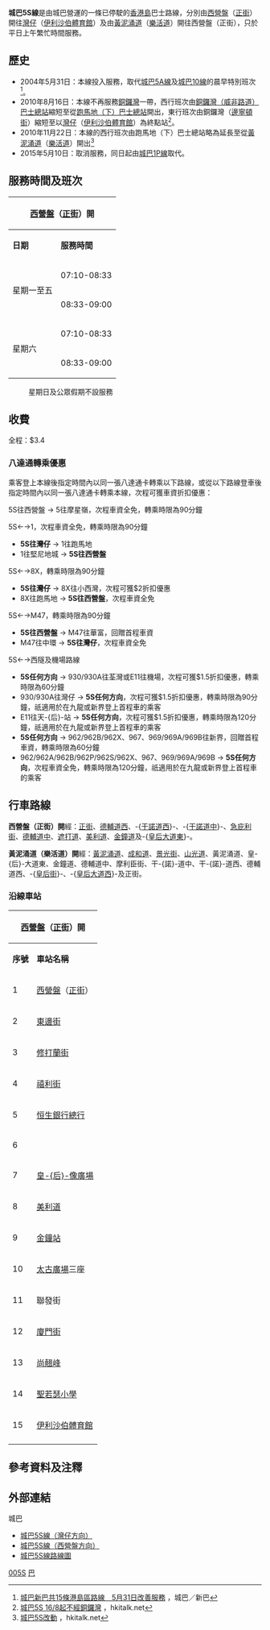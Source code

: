 {{公共汽車路線基礎資訊
|路線名稱             = 城巴5S線
|外文名稱             = Citybus Route 5S
|代表圖像             = Citybus_519_5S_DVC.JPG
|代表圖像二           = 
|經營者               = 城巴
|所屬車廠             = 
|路線用車             = [[富豪奧林比安|富豪奧林比安]]12米（5xx/6xx）
|起點站               = [[西營盤|西營盤]]（[[正街|正街]]）
|途經地點             = [[上環|上環]]、[[中環|中環]]、[[金鐘|金鐘]]、-{[[皇后大道東_(街道)|皇后大道東]]}-
|終點站               = [[灣仔|灣仔]]（[[伊利沙伯體育館|伊利沙伯體育館]]）／<br>[[黃泥涌道|黃泥涌道]]（[[樂活道|樂活道]]）
|路線性質             = 早上繁忙時間路線
|全程行駛里程         = 5公里
|全程行車時間         = 28分鐘
|服務時間             = 
|起點站服務時間       = 星期一至六：07:10-09:00
|終點站服務時間       = 星期一至六：07:14-08:55
|班次頻率             = 星期一至五：6-13分鐘一班<br>星期六：8-13分鐘一班
|全程收費             = $3.4
|分段收費站點         = 
|去程分段收費站點     = 
|回程分段收費站點     = 
|服務時間以外替代路線 = [[城巴1號線|城巴1]]、[[城巴5號線|5]]、[[城巴5B線|5B]]、[[城巴10線|10線]]
|主要競爭交通         = [[香港小巴|紅色公共小巴]]（北流水）、<br>[[香港電車|香港電車]]
}}

'''城巴5S線'''是由城巴營運的一條已停駛的[[香港島|香港島]]巴士路線，分別由[[西營盤|西營盤]]（[[正街|正街]]）開往[[灣仔|灣仔]]（[[伊利沙伯體育館|伊利沙伯體育館]]）及由[[黃泥涌道|黃泥涌道]]（[[樂活道|樂活道]]）開往西營盤（正街），只於平日上午繁忙時間服務。

==歷史==
*2004年5月31日：本線投入服務，取代[[城巴5A線|城巴5A線]]及[[城巴10線|城巴10線]]的晨早特別班次<ref>[http://www.nwstbus.com.hk/tc/uploadedPressRelease/782_2004052701tc.pdf 城巴新巴共15條港島區路線　5月31日改善服務] {{Wayback|url=http://www.nwstbus.com.hk/tc/uploadedPressRelease/782_2004052701tc.pdf |date=20140819084117 }}，城巴／新巴</ref>。
*2010年8月16日：本線不再服務[[銅鑼灣|銅鑼灣]]一帶，西行班次由[[銅鑼灣（威非路道）巴士總站|銅鑼灣（威非路道）巴士總站]]縮短至從[[跑馬地（下）巴士總站|跑馬地（下）巴士總站]]開出，東行班次由銅鑼灣（[[邊寧頓街|邊寧頓街]]）縮短至以[[灣仔|灣仔]]（[[伊利沙伯體育館|伊利沙伯體育館]]）為終點站<ref>[http://www.hkitalk.net/HKiTalk2/viewthread.php?tid=542107 城巴5S 16/8起不經銅鑼灣] {{Wayback|url=http://www.hkitalk.net/HKiTalk2/viewthread.php?tid=542107 |date=20100818233506 }}，hkitalk.net</ref>。
*2010年11月22日：本線的西行班次由跑馬地（下）巴士總站略為延長至從[[黃泥涌道|黃泥涌道]]（[[樂活道|樂活道]]）開出<ref>[http://www.hkitalk.net/HKiTalk2/viewthread.php?tid=570732 城巴5S改動] {{Wayback|url=http://www.hkitalk.net/HKiTalk2/viewthread.php?tid=570732 |date=20140819102742 }}，hkitalk.net</ref>
*2015年5月10日：取消服務，同日起由[[城巴1P線|城巴1P線]]取代。

==服務時間及班次==
{|class="wikitable" style="text-align: center"
!colspan=3|[[西營盤|西營盤]]（[[正街|正街]]）開!!colspan=3|[[黃泥涌道|黃泥涌道]]（[[樂活道|樂活道]]）開
|-
!'''日期'''!!'''服務時間'''!!'''班次（分鐘）'''!!'''日期'''!!'''服務時間'''!!'''班次（分鐘）'''
|-
|rowspan=2|星期一至五||07:10-08:33||6-10||rowspan=2|星期一至六||07:14-08:30||8-12
|-
|08:33-09:00||12-15||colspan=2|08:42、08:55
|-
|rowspan=2|星期六||07:10-08:33||8-10||colspan=3 rowspan=2| 
|-
|08:33-09:00||12-15
|}
:星期日及公眾假期不設服務

==收費==
全程：$3.4
{{fare-remarks|CTB|fcs=Y}}

===八達通轉乘優惠===
乘客登上本線後指定時間內以同一張八達通卡轉乘以下路線，或從以下路線登車後指定時間內以同一張八達通卡轉乘本線，次程可獲車資折扣優惠：

;5S往西營盤 → 5往摩星嶺，次程車資全免，轉乘時限為90分鐘

;5S←→1，次程車資全免，轉乘時限為90分鐘
*'''5S往灣仔''' → 1往跑馬地
*1往堅尼地城 → '''5S往西營盤'''

;5S←→8X，轉乘時限為90分鐘
*'''5S往灣仔''' → 8X往小西灣，次程可獲$2折扣優惠
*8X往跑馬地 → '''5S往西營盤'''，次程車資全免

;5S←→M47，轉乘時限為90分鐘
*'''5S往西營盤''' → M47往華富，回贈首程車資
*M47往中環 → '''5S往灣仔'''，次程車資全免

;5S←→西隧及機場路線
*'''5S任何方向''' → 930/930A往荃灣或E11往機場，次程可獲$1.5折扣優惠，轉乘時限為60分鐘
*930/930A往灣仔 → '''5S任何方向'''，次程可獲$1.5折扣優惠，轉乘時限為90分鐘，祇適用於在九龍或新界登上首程車的乘客
*E11往天-{后}-站 →  '''5S任何方向'''，次程可獲$1.5折扣優惠，轉乘時限為120分鐘，祇適用於在九龍或新界登上首程車的乘客
*'''5S任何方向''' → 962/962B/962X、967、969/969A/969B往新界，回贈首程車資，轉乘時限為60分鐘
*962/962A/962B/962P/962S/962X、967、969/969A/969B → '''5S任何方向'''，次程車資全免，轉乘時限為120分鐘，祇適用於在九龍或新界登上首程車的乘客

==行車路線==
'''西營盤（正街）開'''經：[[正街|正街]]、[[德輔道西|德輔道西]]、-{[[干諾道西|干諾道西]]}-、-{[[干諾道中|干諾道中]]}-、[[急庇利街|急庇利街]]、[[德輔道中|德輔道中]]、[[遮打道|遮打道]]、[[美利道|美利道]]、[[金鐘道|金鐘道]]及-{[[皇后大道東_(街道)|皇后大道東]]}-。

'''黃泥涌道（樂活道）開'''經：[[黃泥涌道|黃泥涌道]]、[[成和道|成和道]]、[[景光街|景光街]]、[[山光道|山光道]]、黃泥涌道、皇-{后}-大道東、金鐘道、德輔道中、摩利臣街、干-{諾}-道中、干-{諾}-道西、德輔道西、-{[[皇后街|皇后街]]}-、-{[[皇后大道西|皇后大道西]]}-及正街。

===沿線車站===
{|class="wikitable" style="text-align: center"
!colspan=3|[[西營盤|西營盤]]（[[正街|正街]]）開!!colspan=3|[[黃泥涌道|黃泥涌道]]（[[樂活道|樂活道]]）開
|-
!'''序號'''!!'''車站名稱'''!!'''位置'''!!'''序號'''!!'''車站名稱'''!!'''位置'''
|- 
|1||[[西營盤|西營盤]]（[[正街|正街]]）||正街|| 1||[[樂活道|樂活道]]||rowspan=2|[[黃泥涌道|黃泥涌道]]
|-
|2||[[東邊街|東邊街]]||rowspan=2|[[德輔道西|德輔道西]]||2||[[雅谷大廈|雅谷大廈]]
|-
|3||[[修打蘭街|修打蘭街]]||3||[[跑馬地|跑馬地]]（下）||[[跑馬地（下）巴士總站|跑馬地（下）巴士總站]]
|-
|4||[[禧利街|禧利街]]||rowspan=3|[[德輔道中|德輔道中]]||4||colspan=3|[[景光街|景光街]]
|-
|5||[[恒生銀行總行大廈|恒生銀行總行]]||5||[[養和醫院|養和醫院]]||rowspan=2|黃泥涌道
|-
|6||{{tsl|zh-yue|德忌利士街}}||6||[[跑馬地馬場|跑馬地馬場]]
|-
|7||[[皇后像廣場|皇-{后}-像廣場]]||[[遮打道|遮打道]]||7||[[麗都酒店|麗都酒店]]||rowspan=5|-{[[皇后大道東_(街道)|皇后大道東]]}-
|-
|8||colspan=2|[[美利道|美利道]]||8||[[香港華仁書院|香港華仁書院]]
|-
|9||[[金鐘站|金鐘站]]||[[金鐘道|金鐘道]]||9||[[胡忠大廈|胡忠大廈]] 
|-
|10||[[太古廣場|太古廣場]]三座||rowspan=6|皇-{后}-大道東||10||[[聯發街|聯發街]]
|-
|11||聯發街||11||太古廣場三座
|-
|12||[[廈門街|廈門街]]||12||太古廣場||rowspan=2|金鐘道
|-
|13||[[尚翹峰|尚翹峰]]||13||[[中銀大廈_(香港)|中銀大廈]]
|-
|14||[[聖若瑟小學|聖若瑟小學]]||14||[[置地廣塲|置地廣場]]||rowspan=3|德輔道中
|-
|15||[[伊利沙伯體育館|伊利沙伯體育館]]||15||[[中環街市|中環街市]]
|-
|colspan=3 rowspan=5| ||16||[[急庇利街|急庇利街]]
|-
|17||[[西港城|西港城]]||-{[[干諾道西|干諾道西]]}-
|-
|18||[[帝后華庭|帝-{后}-華庭]]||rowspan=2|-{[[皇后大道西|皇后大道西]]}-
|-
|19||東邊街
|-
|20||西營盤（正街）||正街
|}

==參考資料及注釋==
{{reflist}}

==外部連結==
{{commonscat|Citybus Route 5S}}
;城巴
*[https://web.archive.org/web/20160304081151/http://mobileapp.nwstbus.com.hk/nw/?l=0&f=1&r=5S&v=1 城巴5S線（灣仔方向）]
*[https://web.archive.org/web/20160304135147/http://mobileapp.nwstbus.com.hk/nw/?l=0&f=1&r=5S&v=M 城巴5S線（西營盤方向）]
*[http://www.nwstbus.com.hk/en/uploadedFiles/cust_notice/RI-CTB-5-5S-1.pdf 城巴5S線路線圖] {{Wayback|url=http://www.nwstbus.com.hk/en/uploadedFiles/cust_notice/RI-CTB-5-5S-1.pdf |date=20160304094613 }}

[[Category:已取消城巴路線|005S]]
[[Category:2015年香港廢除|巴]]